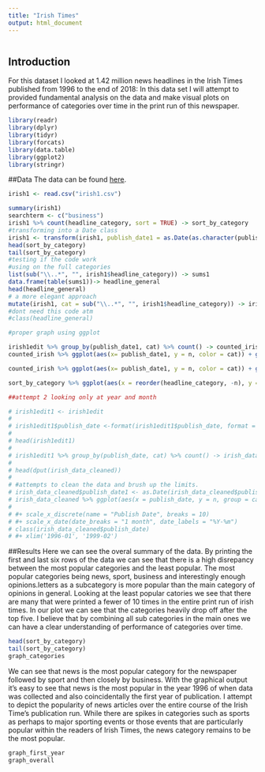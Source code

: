 ```yaml
---
title: "Irish Times"
output: html_document
---
```


```r
                      
```

## Introduction 

For this dataset I looked at 1.42 million news headlines in the Irish Times published from 1996 to the end of 2018: In this data set I will attempt to provided fundamental analysis on the data and make visual plots on performance of categories over time in the print run of this newspaper. 

```r
library(readr)
library(dplyr)
library(tidyr)
library(forcats)
library(data.table)
library(ggplot2)
library(stringr)
```

##Data
The data can be found [here](https://www.kaggle.com/therohk/ireland-historical-news).

```r
irish1 <- read.csv("irish1.csv")
```


```r
summary(irish1)
searchterm <- c("business")
irish1 %>% count(headline_category, sort = TRUE) -> sort_by_category
#transforming into a Date class
irish1 <- transform(irish1, publish_date1 = as.Date(as.character(publish_date), "%Y%m%d"))
head(sort_by_category)
tail(sort_by_category)
#testing if the code work
#using on the full categories
list(sub("\\..*", "", irish1$headline_category)) -> sums1
data.frame(table(sums1))-> headline_general
head(headline_general)
# a more elegant approach
mutate(irish1, cat = sub("\\..*", "", irish1$headline_category)) -> irish1edit
#dont need this code atm
#class(headline_general)

#proper graph using ggplot

irish1edit %>% group_by(publish_date1, cat) %>% count() -> counted_irish
counted_irish %>% ggplot(aes(x= publish_date1, y = n, color = cat)) + geom_line() + scale_x_date(limits = as.Date(c('1996-01-01', '1996-12-31'))) + xlab ("Date") + ylab("Counts of Published Articles") + ggtitle("Category Performance in the First Year") -> graph_first_year

counted_irish %>% ggplot(aes(x= publish_date1, y = n, color = cat)) + geom_line(alpha = 1/2) +  xlab("Date") + ylab("Counts of Published Articles") + ggtitle("Overall View of Category Performance in Irish Time's Entire Print Run") -> graph_overall

sort_by_category %>% ggplot(aes(x = reorder(headline_category, -n), y = n)) + geom_col() + theme(axis.text.x = element_blank(), axis.ticks.x = element_blank()) + xlab("Categories") + ylab("Counts of Categories") + ggtitle("Graph of Categories from Most Popular to Least") -> graph_categories

##attempt 2 looking only at year and month 

# irish1edit1 <- irish1edit
# 
# irish1edit1$publish_date <-format(irish1edit1$publish_date, format = "%Y-%m")
# 
# head(irish1edit1)
# 
# irish1edit1 %>% group_by(publish_date, cat) %>% count() -> irish_data_cleaned
# 
# head(dput(irish_data_cleaned))
# 
# #attempts to clean the data and brush up the limits. 
# irish_data_cleaned$publish_date1 <- as.Date(irish_data_cleaned$publish_date, format = "%Y-%m")
# irish_data_cleaned %>% ggplot(aes(x = publish_date, y = n, group = cat))  + geom_line(aes(color = cat)) 
# 
# #+ scale_x_discrete(name = "Publish Date", breaks = 10)
# #+ scale_x_date(date_breaks = "1 month", date_labels = "%Y-%m")
# class(irish_data_cleaned$publish_date)
# #+ xlim('1996-01', '1999-02')
```


##Results
Here we can see the overal summary of the data. By printing the first and last six rows of the data we can see that there is a high disrepancy between the most popular categories and the least popular. The most popular categories being news, sport, business and interestingly enough opinions.letters as a subcategory is more popular than the main category of opinions in general. Looking at the least popular catories we see that there are many that were printed a fewer of 10 times in the entire print run of irish times. In our plot we can see that the categories heavily drop off after the top five. I believe that by combining all sub categories in the main ones we can have a clear understanding of performance of categories over time. 
```r
head(sort_by_category)
tail(sort_by_category)
graph_categories


```

We can see that news is the most popular category for the newspaper followed by sport and then closely by business. With the graphical output it's easy to see that news is the most popular in the year 1996 of when data was collected and also coincidentally the first year of publication. I attempt to depict the popularity of news articles over the entire course of the Irish Time's publication run. While there are spikes in categories such as sports as perhaps to major sporting events or those events that are particularly popular within the readers of Irish Times, the news category remains to be the most popular. 
```r
graph_first_year
graph_overall


```